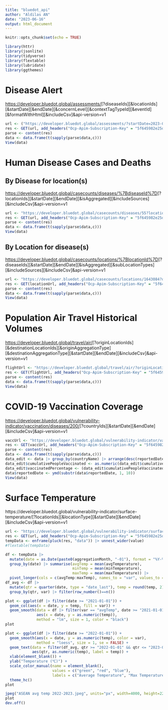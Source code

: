 ```yaml
---
title: "bluedot_api"
author: "Aldilas AN"
date: "2023-06-16"
output: html_document
---
```


```r
knitr::opts_chunk$set(echo = TRUE)
```

```r
library(httr)
library(jsonlite)
library(tidyverse)
library(flextable)
library(lubridate)
library(ggthemes)
```

# Disease Alert

<https://developer.bluedot.global/assessments/>[?diseaseIds][&locationIds][&startDate][&endDate][&concernLevel][&contextTagTypeId][&eventId][&formatWithHtml][&includeCsv]&api-version=v1

```r
url <- ("https://developer.bluedot.global/assessments/?startDate=2023-06&formatWithHtml=false&api-version=v1")
res <- GET(url, add_headers("Ocp-Apim-Subscription-Key" = "5f645982e25d4a729d7292b890a8ed31", "Cache-Control" = "no-cache"))
parse <- content(res)
data <- data.frame(t(sapply(parse$data,c)))
View(data)
```

# Human Disease Cases and Deaths

## By Disease for location(s)

<https://developer.bluedot.global/casecounts/diseases/%7BdiseaseId%7D>[?locationIds][&startDate][&endDate][&isAggregated][&includeSources][&includeCsv]&api-version=v1

```r
url <- "https://developer.bluedot.global/casecounts/diseases/55?locationIds=1820814,%201831722,%201643084,%201655842,%201733045,%201327865,%201694008,%201880251,%201605651,%201562822,%201966436&startDate=2020-01&endDate=2023-06-01&isAggregated=true&api-version=v1" 
res <- GET(url, add_headers("Ocp-Apim-Subscription-Key" = "5f645982e25d4a729d7292b890a8ed31", "Cache-Control" = "no-cache"))
parse <- content(res)
data <- data.frame(t(sapply(parse$data,c)))
View(data)
```

## By Location for disease(s)

<https://developer.bluedot.global/casecounts/locations/%7BlocationId%7D>[?diseaseIds][&startDate][&endDate][&isAggregated][&subLocationTypes][&includeSources][&includeCsv]&api-version=v1

```r
url <- "https://developer.bluedot.global/casecounts/locations/1643084?diseaseIds=200,%2055&startDate=2023-01&endDate=2023-06&isAggregated=true&api-version=v1"
res <- GET(locationUrl, add_headers("Ocp-Apim-Subscription-Key" = "5f645982e25d4a729d7292b890a8ed31", "Cache-Control" = "no-cache"))
parse <- content(res)
data <- data.frame(t(sapply(parse$data,c)))
View(data)
```

# Population Air Travel Historical Volumes

<https://developer.bluedot.global/travel/air/>[?originLocationIds][&destinationLocationIds][&originAggregationType][&destinationAggregationType][&startDate][&endDate][&includeCsv]&api-version=v1

```r
flightUrl <- "https://developer.bluedot.global/travel/air/?originLocationIds=1643084&destinationLocationIds=1643084&originAggregationType=4&destinationAggregationType=4&startDate=2022-06&endDate=2022-12&api-version=v1"
res <- GET(flightUrl, add_headers("Ocp-Apim-Subscription-Key" = "5f645982e25d4a729d7292b890a8ed31", "Cache-Control" = "no-cache"))
parse <- content(res)
data <- data.frame(t(sapply(parse$data,c)))
View(data)
```

# COVID-19 Vaccination Coverage

<https://developer.bluedot.global/vulnerability-indicator/vaccination/diseases/200/>[?countryIds][&startDate][&endDate][&includeCsv]&api-version=v1

```r
vaccUrl <- "https://developer.bluedot.global/vulnerability-indicator/vaccination/diseases/200/?countryIds=1820814,%201831722,%201643084,%201655842,%201733045,%201327865,%201694008,%201880251,%201605651,%201562822,%201966436&endDate=2023-06-11&&api-version=v1"
res <- GET(vaccUrl, add_headers("Ocp-Apim-Subscription-Key" = "5f645982e25d4a729d7292b890a8ed31", "Cache-Control" = "no-cache"))
parse <- content(res)
data <- data.frame(t(sapply(parse$data,c)))
data_edit <- data |> group_by(countryName) |> arrange(desc(reportedDate)) |> filter(row_number()==1)
data_edit$cumulativePeopleVaccinated <- as.numeric(data_edit$cumulativePeopleVaccinated)
data_edit$vaccinatedPercentage <- (data_edit$cumulativePeopleVaccinated*270203900)*100
data$reportedDate <- ymd(substr(data$reportedDate, 1, 10))
View(data)
```

# Surface Temperature

https://developer.bluedot.global/vulnerability-indicator/surface-temperature/[?locationIds][&locationType][&startDate][&endDate][&includeCsv]&api-version=v1

```r
url <- "https://developer.bluedot.global/vulnerability-indicator/surface-temperature/?locationIds=1820814,1831722,1643084,1655842,1733045,1327865,01694008,1880251,1605651,1562822&startDate=2017-01&api-version=v1"
res <- GET(url, add_headers("Ocp-Apim-Subscription-Key" = "5f645982e25d4a729d7292b890a8ed31", "Cache-Control" = "no-cache")) |> content()
tempData <- enframe(pluck(res, "data")) |> unnest_wider(value)
#flextable(tempData)
```

```r
df <- tempData |> 
  mutate(date = as.Date(paste0(aggregationMonth, "-01"), format = "%Y-%m-%d")) |> 
  group_by(date) |> summarise(avgTemp = mean(avgTemperature),
                              minTemp = mean(minTemperature),
                              maxTemp = mean(maxTemperature)) |> 
  pivot_longer(cols = c(avgTemp:maxTemp), names_to = "var", values_to = "temp")
df_avg <- df |> 
  mutate(qtr = quarter(date, type = "date_last"), temp = round(temp, 2)) |>
  group_by(qtr, var) |> filter(row_number()==n())
```

```r
plot <- ggplot(df |> filter(date >= "2021-01-01")) + 
  geom_col(aes(x = date, y = temp, fill = var)) +
  geom_smooth(data = df |> filter(var == "avgTemp", date >= "2021-01-01"),
              aes(x = date, y = as.numeric(temp)), 
              method = "lm", size = 1, color = "black")
plot
```

```r
plot <- ggplot(df |> filter(date >= "2022-01-01")) + 
  geom_smooth(aes(x = date, y = as.numeric(temp), color = var), 
              method = "loess", size = 1, se = FALSE) +
  geom_text(data = filter(df_avg, qtr >= "2022-01-01" && qtr <= "2023-07-01"), 
            aes(qtr, as.numeric(temp), label = temp)) +
  xlab(element_blank()) +
  ylab("Temperature (℃)") +
  scale_color_manual(name = element_blank(), 
                     values = c("green", "red", "blue"),
                     labels = c("Average Temperature", "Max Temperature", "Min Temperature")) +
  theme_hc()
plot
```

```r
jpeg("ASEAN avg temp 2022-2023.jpeg", units="px", width=4000, height=2250, res=300)
plot
dev.off()
```

